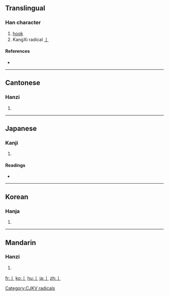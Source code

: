 ==Translingual==
{{stroke order|type=animate}}

===Han character===
{{Han char|rn=6|rad=亅|as=00|sn=1|four=|canj=中戈 (LI)}}

# [[hook]]
# KangXi radical [[Index:Chinese radical/亅|亅]]

====References====
* {{Han ref|kx=0085.090|dkj=00224|dj=0173.180|hdz=10028.030|uh=4E85|ud=20101}}

----

==Cantonese==

===Hanzi===
{{yue-hanzi|jyut=|y=kyut3}}

# {{defn|Cantonese}}

----

==Japanese==

===Kanji===
{{ja-kanji|grade=|rs=亅00}}

# {{defn|Japanese}}

====Readings====
* {{ja-readings|on=[[けつ]] ([[ketsu]])|kun=[[かぎ]] ([[kagi]])}}

----

==Korean==

===Hanja===
{{ko-hanja|hangeul=궐|rv=gwol|mr=kwŏl}}

# {{defn|Korean}}

----

==Mandarin==

===Hanzi===
{{cmn-hanzi|pin=[[jué]] ([[jue2]])|wg=chüeh<sup>2</sup>}}

# {{defn|Mandarin}}

[[Category:CJKV radicals]]

[[fr:亅]]
[[ko:亅]]
[[hu:亅]]
[[ja:亅]]
[[zh:亅]]